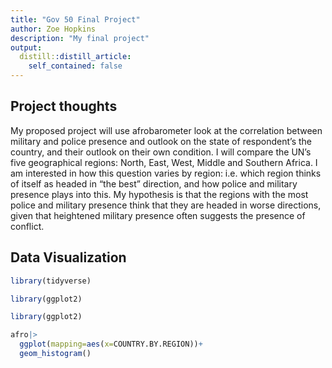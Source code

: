 ```yaml
---
title: "Gov 50 Final Project"
author: Zoe Hopkins
description: "My final project"
output:
  distill::distill_article:
    self_contained: false
---
```




## Project thoughts

My proposed project will use afrobarometer look at the correlation between military and police presence and outlook on the state of respondent's the country, and their outlook on their own condition. I will compare the UN's five geographical regions: North, East, West, Middle and Southern Africa. I am interested in how this question varies by region: i.e. which region thinks of itself as headed in "the best" direction, and how police and military presence plays into this. My hypothesis is that the regions with the most police and military presence think that they are headed in worse directions, given that heightened military presence often suggests the presence of conflict. 

## Data Visualization 
```r
library(tidyverse)
```

```r
library(ggplot2)
```

```r
library(ggplot2)

afro|>
  ggplot(mapping=aes(x=COUNTRY.BY.REGION))+
  geom_histogram()
```

